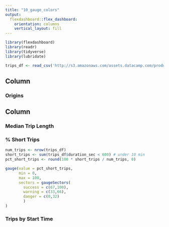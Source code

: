 ```yaml
---
title: "10_gauge_colors"
output: 
  flexdashboard::flex_dashboard:
    orientation: columns
    vertical_layout: fill
---
```


```r
library(flexdashboard)
library(readr)
library(tidyverse)
library(lubridate)

trips_df <- read_csv('http://s3.amazonaws.com/assets.datacamp.com/production/course_6355/datasets/sanfran_bikeshare_joined_oneday.csv')
```

Column {data-width=650}
-----------------------------------------------------------------------

### Origins


Column {data-width=350}
-----------------------------------------------------------------------

### Median Trip Length


### % Short Trips

```r

num_trips <- nrow(trips_df)
short_trips <- sum(trips_df$duration_sec < 600) # under 10 min
pct_short_trips <- round(100 * short_trips / num_trips, 0)

gauge(value = pct_short_trips,
      min = 0,
      max = 100,
      sectors = gaugeSectors(
        success = c(67,100),
        warning = c(33,66),
        danger = c(0,32)
        )
)

```

### Trips by Start Time




